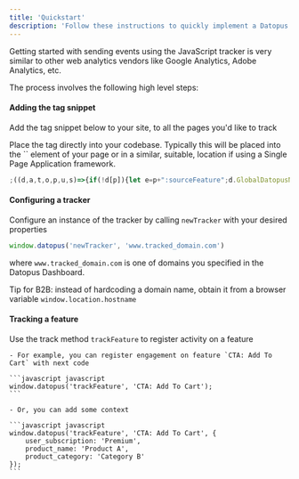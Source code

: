 ```yaml
---
title: 'Quickstart'
description: 'Follow these instructions to quickly implement a Datopus web tracker with default configuration.'
---
```


Getting started with sending events using the JavaScript tracker is very similar to other web analytics vendors like Google Analytics, Adobe Analytics, etc.

The process involves the following high level steps:

#### Adding the tag snippet
Add the tag snippet below to your site, to all the pages you'd like to track

<Tip>
Place the tag directly into your codebase. Typically this will be placed into the `<head>` element of your page or in a similar, suitable, location if using a Single Page Application framework.
</Tip>

```javascript javascript
;((d,a,t,o,p,u,s)=>{if(!d[p]){let e=p+":sourceFeature";d.GlobalDatopusNamespace=d.GlobalDatopusNamespace||[],d.GlobalDatopusNamespace.push(p),d[p]=function(){"trackFeature"===arguments[0]&&(arguments.length<3&&arguments.push({}),arguments[2].sourceFeature=t.getItem(e),t.setItem(e,arguments[1].feature)),(d[p].q=d[p].q||[]).push(arguments)},d[p].q=d[p].q||[],u=a.createElement("script"),s=a.getElementsByTagName("script")[0],u.async=1,u.src="https://datopus.blob.core.windows.net/scripts/ds.min.js",s.parentNode.insertBefore(u,s)}})(window,document,localStorage,0,"datopus");
```

#### Configuring a tracker
Configure an instance of the tracker by calling `newTracker` with your desired properties

```javascript javascript
window.datopus('newTracker', 'www.tracked_domain.com')
```

where `www.tracked_domain.com` is one of domains you specified in the Datopus Dashboard.

<Tip>Tip for B2B: instead of hardcoding a domain name, obtain it from a browser variable `window.location.hostname`</Tip>

#### Tracking a feature
Use the track method `trackFeature` to register activity on a feature

	- For example, you can register engagement on feature `CTA: Add To Cart` with next code

	```javascript javascript
	window.datopus('trackFeature', 'CTA: Add To Cart');
	```

	- Or, you can add some context

	```javascript javascript
	window.datopus('trackFeature', 'CTA: Add To Cart', {
		user_subscription: 'Premium',
		product_name: 'Product A',
		product_category: 'Category B'
	});
	```